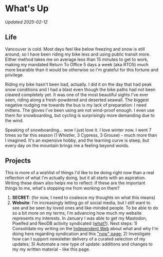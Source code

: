 # What's Up

_Updated 2025-02-12_

## Life

Vancouver is cold. Most days feel like below freezing and snow is still around,
so I have been riding my bike less and using public transit more. Either method
takes me on average less than 15 minutes to get to work, making my mandated
Return To Office 5 days a week (aka RTO5) much more bearable than it would be
otherwise so I'm grateful for this fortune and privilege.

Riding my bike hasn't been bad, actually. I did it on the day that had peak snow
conditions and I had a blast even though the bike paths had not been cleared
completely yet. It was one of the most beautiful sights I've ever seen, riding
along a fresh-powdered and deserted seawall. The biggest negative nudging me
towards the bus is my lack of preparation: I need mittens. The gloves I've been
using are not wind-proof enough. I even use them for snowboarding, but cycling
is surprisingly more demanding due to the wind.

Speaking of snowboarding... wow I just love it. I love winter now. I went 7
times so far this season (1 Whistler, 3 Cypress, 3 Grouse) - much more than I
imagined. It's an expensive hobby, and the learning curve is steep, but every
day on the mountain brings me a feeling beyond words.

## Projects

This is more of a wishlist of things I'd like to be doing right now than a real
reflection of what I'm actually doing, but it all starts with an aspiration.
Writing these down also helps me to reflect: if these are the important things
to me, what's stopping me from working on them?

1. **SECRET**: (for now, I need to coalesce my thoughts on what this means)
2. **Website**: I'm increasingly letting go of social media, but I still want to
   see and be seen by loved ones and like-minded people. To be able to do so a
   bit more on my terms, I'm advancing how much my website represents my
   interests. In January I was able to get my Mastodon, Pixelfed and NeoDB
   activity syndicated ([what?][PESOS]). Next steps: 1) Consolidate my writing
   on the [Independent Web][indieweb] about what and why I'm doing here
   regarding syndication and this ["now" page][now]; 2) Investigate how can I
   support newsletter delivery of a curated selection of my updates; 3) Automate
   a new type of update: additions and changes to my my written material - like
   this page.

[PESOS]: https://indieweb.org/PESOS
[indieweb]: /notes/tech/www
[now]: https://nownownow.com
